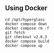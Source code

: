 ## Using Docker

```shell copy
cd /opt/hyperglass
docker compose down
docker compose rm -f
git fetch
git checkout v2.0.3
docker compose build
docker compose up
```
